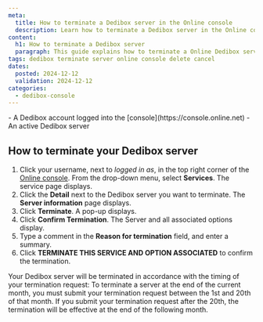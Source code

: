 ```yaml
---
meta:
  title: How to terminate a Dedibox server in the Online console
  description: Learn how to terminate a Dedibox server in the Online console.
content:
  h1: How to terminate a Dedibox server
  paragraph: This guide explains how to terminate a Online Dedibox server in the Online console.
tags: dedibox terminate server online console delete cancel
dates:
  posted: 2024-12-12
  validation: 2024-12-12
categories:
  - dedibox-console
---
```


<Macro id="requirements" />
- A Dedibox account logged into the [console](https://console.online.net)
- An active Dedibox server

## How to terminate your Dedibox server
1. Click your username, next to _logged in as_, in the top right corner of the [Online console](https://console.online.net/). From the drop-down menu, select **Services**. The service page displays.
2. Click the **Detail** next to the Dedibox server you want to terminate. The **Server information** page displays.
3. Click **Terminate**. A pop-up displays.
4. Click **Confirm Termination**. The Server and all associated options display.
5. Type a comment in the **Reason for termination** field, and enter a summary. 
6. Click **TERMINATE THIS SERVICE AND OPTION ASSOCIATED** to confirm the termination.

<Message type="important">
Your Dedibox server will be terminated in accordance with the timing of your termination request:
To terminate a server at the end of the current month, you must submit your termination request between the 1st and 20th of that month.
If you submit your termination request after the 20th, the termination will be effective at the end of the following month.
</Message>
